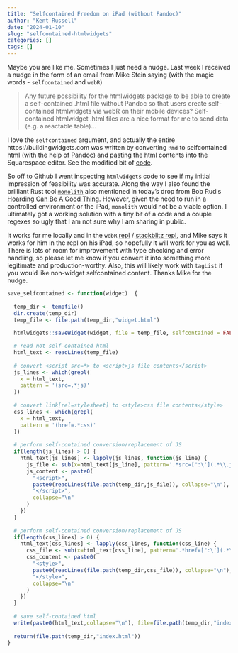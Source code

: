 ```yaml
---
title: "Selfcontained Freedom on iPad (without Pandoc)"
author: "Kent Russell"
date: "2024-01-10"
slug: "selfcontained-htmlwidgets"
categories: []
tags: []
---
```


Maybe you are like me.  Sometimes I just need a nudge.  Last week I received a nudge in the form of an email from Mike Stein saying (with the magic words - `selfcontained` and `webR`)

> Any future possibility for the htmlwidgets package to be able to create a self-contained .html file without Pandoc so that users create self-contained htmlwidgets via webR on their mobile devices? Self-contained htmlwidget .html files are a nice format for me to send data (e.g. a reactable table)...

I love the `selfcontained` argument, and actually the entire https://buildingwidgets.com was written by converting `Rmd` to selfcontained html (with the help of Pandoc) and pasting the html contents into the Squarespace editor.  See the modified bit of [code]( https://github.com/timelyportfolio/buildingwidgets/blob/57cd1efe69f91b4d9c2a2aec5d481bff3487fae6/content/post/2015-04-09-week14/index.Rmd#L23-L39).

So off to Github I went inspecting `htmlwidgets` code to see if my initial impression of feasibility was accurate.  Along the way I also found the brilliant Rust tool [`monolith`](https://github.com/Y2Z/monolith) also mentioned in today's drop from Bob Rudis [Hoarding Can Be A Good Thing](https://dailydrop.hrbrmstr.dev/2024/01/10/drop-402-2024-01-10-hoarding-can-be-a-good-thing/).  However, given the need to run in a controlled environment or the iPad, `monolith` would not be a viable option.  I ultimately got a working solution with a tiny bit of a code and a couple regexes so ugly that I am not sure why I am sharing in public.

It works for me locally and in the `webR` [repl](https://webr.r-wasm.org/latest/) / [stackblitz repl](https://stackblitz.com/edit/vitejs-vite-c5r7sn?file=README.md), and Mike says it works for him in the repl on his iPad, so hopefully it will work for you as well.  There is lots of room for improvement with type checking and error handling, so please let me know if you convert it into something more legitimate and production-worthy.  Also, this will likely work with `tagList` if you would like non-widget selfcontained content.  Thanks Mike for the nudge.

```r
save_selfcontained <- function(widget)  {
  
  temp_dir <- tempfile()
  dir.create(temp_dir)
  temp_file <- file.path(temp_dir,"widget.html")
  
  htmlwidgets::saveWidget(widget, file = temp_file, selfcontained = FALSE)

  # read not self-contained html
  html_text <- readLines(temp_file)
  
  # convert <script src=*> to <script>js file contents</script>
  js_lines <- which(grepl(
    x = html_text,
    pattern = '(src=.*js)'
  ))
  
  # convert link[rel=stylesheet] to <style>css file contents</style>
  css_lines <- which(grepl(
    x = html_text,
    pattern = '(href=.*css)'
  ))
  
  # perform self-contained conversion/replacement of JS
  if(length(js_lines) > 0) {
    html_text[js_lines] <- lapply(js_lines, function(js_line) {
      js_file <- sub(x=html_text[js_line], pattern='.*src=[":\'](.*\\.js).*', replacement="\\1")
      js_content <- paste0(
        "<script>",
        paste0(readLines(file.path(temp_dir,js_file)), collapse="\n"),
        "</script>",
        collapse="\n"
      )
    })
  }
  
  # perform self-contained conversion/replacement of JS
  if(length(css_lines) > 0) {
    html_text[css_lines] <- lapply(css_lines, function(css_line) {
      css_file <- sub(x=html_text[css_line], pattern='.*href=[":\'](.*\\.css).*', replacement="\\1")
      css_content <- paste0(
        "<style>",
        paste0(readLines(file.path(temp_dir,css_file)), collapse="\n"),
        "</style>",
        collapse="\n"
      )
    })
  }
  
  # save self-contained html
  write(paste0(html_text,collapse="\n"), file=file.path(temp_dir,"index.html"))
  
  return(file.path(temp_dir,"index.html"))
}
```
